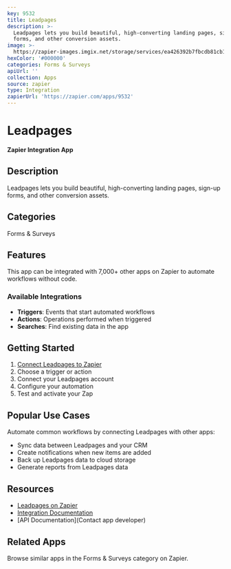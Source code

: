 ```yaml
---
key: 9532
title: Leadpages
description: >-
  Leadpages lets you build beautiful, high-converting landing pages, sign-up
  forms, and other conversion assets.
image: >-
  https://zapier-images.imgix.net/storage/services/ea426392b7fbcdb81cb1a958eeb5528b.png?auto=format%2Ccompress&ixlib=python-3.0.0&q=50
hexColor: '#000000'
categories: Forms & Surveys
apiUrl: ''
collection: Apps
source: zapier
type: Integration
zapierUrl: 'https://zapier.com/apps/9532'
---
```

# Leadpages

**Zapier Integration App**

## Description

Leadpages lets you build beautiful, high-converting landing pages, sign-up forms, and other conversion assets.

## Categories

Forms & Surveys

## Features

This app can be integrated with 7,000+ other apps on Zapier to automate workflows without code.

### Available Integrations

- **Triggers**: Events that start automated workflows
- **Actions**: Operations performed when triggered
- **Searches**: Find existing data in the app

## Getting Started

1. [Connect Leadpages to Zapier](https://zapier.com/apps/9532)
2. Choose a trigger or action
3. Connect your Leadpages account
4. Configure your automation
5. Test and activate your Zap

## Popular Use Cases

Automate common workflows by connecting Leadpages with other apps:

- Sync data between Leadpages and your CRM
- Create notifications when new items are added
- Back up Leadpages data to cloud storage
- Generate reports from Leadpages data

## Resources

- [Leadpages on Zapier](https://zapier.com/apps/9532)
- [Integration Documentation](https://zapier.com/apps/9532/integrations)
- [API Documentation](Contact app developer)

## Related Apps

Browse similar apps in the Forms & Surveys category on Zapier.
